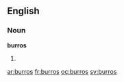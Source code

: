 ==English==

===Noun===
'''burros'''

# {{plural of|[[burro]]}}

[[ar:burros]]
[[fr:burros]]
[[oc:burros]]
[[sv:burros]]